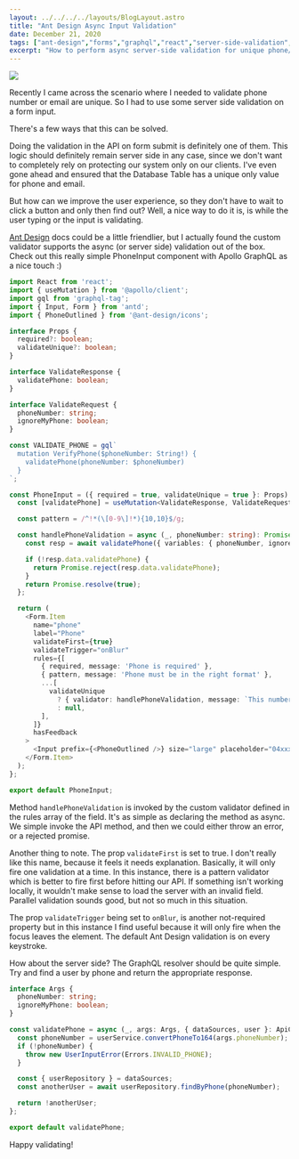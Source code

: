```yaml
---
layout: ../../../../layouts/BlogLayout.astro
title: "Ant Design Async Input Validation"
date: December 21, 2020
tags: ["ant-design","forms","graphql","react","server-side-validation","validation"]
excerpt: "How to perform async server-side validation for unique phone/email fields in Ant Design forms using Apollo GraphQL."
---
```


[![](https://dejanvasic.wordpress.com/wp-content/uploads/2020/12/image.png?w=1024)](https://dejanvasic.wordpress.com/wp-content/uploads/2020/12/image.png)

Recently I came across the scenario where I needed to validate phone number or email are unique. 
So I had to use some server side validation on a form input.

There's a few ways that this can be solved.

Doing the validation in the API on form submit is definitely one of them. This logic should definitely
remain server side in any case, since we don't want to completely rely on protecting our system only 
on our clients. I've even gone ahead and ensured that the Database Table has a unique only value for phone and email.

But how can we improve the user experience, so they don't have to wait to click a button and only then 
find out? Well, a nice way to do it is, is while the user typing or the input is validating.

[Ant Design](https://ant.design) docs could be a little friendlier, but I actually found the custom 
validator supports the async (or server side) validation out of the box. Check out this really simple PhoneInput component with Apollo GraphQL as a nice touch :)

```typescript
import React from 'react';
import { useMutation } from '@apollo/client';
import gql from 'graphql-tag';
import { Input, Form } from 'antd';
import { PhoneOutlined } from '@ant-design/icons';

interface Props {
  required?: boolean;
  validateUnique?: boolean;
}

interface ValidateResponse {
  validatePhone: boolean;
}

interface ValidateRequest {
  phoneNumber: string;
  ignoreMyPhone: boolean;
}

const VALIDATE_PHONE = gql`
  mutation VerifyPhone($phoneNumber: String!) {
    validatePhone(phoneNumber: $phoneNumber)
  }
`;

const PhoneInput = ({ required = true, validateUnique = true }: Props) => {
  const [validatePhone] = useMutation<ValidateResponse, ValidateRequest>(VALIDATE_PHONE);

  const pattern = /^!*(\[0-9\]!*){10,10}$/g;

  const handlePhoneValidation = async (_, phoneNumber: string): Promise<boolean> => {
    const resp = await validatePhone({ variables: { phoneNumber, ignoreMyPhone } });

    if (!resp.data.validatePhone) {
      return Promise.reject(resp.data.validatePhone);
    }
    return Promise.resolve(true);
  };

  return (
    <Form.Item
      name="phone"
      label="Phone"
      validateFirst={true}
      validateTrigger="onBlur"
      rules={[
        { required, message: 'Phone is required' },
        { pattern, message: 'Phone must be in the right format' },
        ...[
          validateUnique
            ? { validator: handlePhoneValidation, message: `This number is already associated to an account` }
            : null,
        ],
      ]}
      hasFeedback
    >
      <Input prefix={<PhoneOutlined />} size="large" placeholder="04xxxxxxxx" />
    </Form.Item>
  );
};

export default PhoneInput;
```

Method `handlePhoneValidation` is invoked by the custom validator defined in the rules array of the 
field. It's as simple as declaring the method as async. We simple invoke the API method, and then 
we could either throw an error, or a rejected promise.

Another thing to note. The prop `validateFirst` is set to true. I don't really like this name, 
because it feels it needs explanation. Basically, it will only fire one validation at a time. 
In this instance, there is a pattern validator which is better to fire first before hitting our API. 
If something isn't working locally, it wouldn't make sense to load the server with an invalid field. 
Parallel validation sounds good, but not so much in this situation.

The prop `validateTrigger` being set to `onBlur`, is another not-required property but in this instance 
I find useful because it will only fire when the focus leaves the element. The default Ant Design 
validation is on every keystroke.

How about the server side? The GraphQL resolver should be quite simple. Try and find a user by phone 
and return the appropriate response.

```typescript
interface Args {
  phoneNumber: string;
  ignoreMyPhone: boolean;
}

const validatePhone = async (_, args: Args, { dataSources, user }: ApiContext): Promise<boolean> => {
  const phoneNumber = userService.convertPhoneTo164(args.phoneNumber);
  if (!phoneNumber) {
    throw new UserInputError(Errors.INVALID_PHONE);
  }

  const { userRepository } = dataSources;
  const anotherUser = await userRepository.findByPhone(phoneNumber);

  return !anotherUser;
};

export default validatePhone;
```

Happy validating!